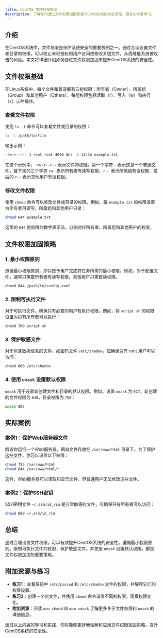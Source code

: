 ```yaml
---
title: CentOS 文件权限加固
description: 了解如何通过文件权限加固来提升CentOS系统的安全性，适合初学者学习。
---
```


## 介绍

在CentOS系统中，文件权限是保护系统安全的重要机制之一。通过合理设置文件和目录的权限，可以防止未经授权的用户访问或修改关键文件，从而降低系统被攻击的风险。本文将详细介绍如何通过文件权限加固来提升CentOS系统的安全性。

## 文件权限基础

在Linux系统中，每个文件和目录都有三组权限：所有者（Owner）、所属组（Group）和其他用户（Others）。每组权限包括读取（r）、写入（w）和执行（x）三种操作。

### 查看文件权限

使用 `ls -l` 命令可以查看文件或目录的权限：

```bash
ls -l /path/to/file
```

输出示例：

```bash
-rw-r--r-- 1 root root 4096 Oct  1 12:34 example.txt
```

在这个示例中，`-rw-r--r--` 表示文件的权限。第一个字符 `-` 表示这是一个普通文件，接下来的三个字符 `rw-` 表示所有者有读写权限，`r--` 表示所属组有读权限，最后的 `r--` 表示其他用户有读权限。

### 修改文件权限

使用 `chmod` 命令可以修改文件或目录的权限。例如，将 `example.txt` 的权限设置为所有者可读写，所属组和其他用户只读：

```bash
chmod 644 example.txt
```

这里的 `644` 是权限的数字表示法，分别对应所有者、所属组和其他用户的权限。

## 文件权限加固策略

### 1. 最小权限原则

遵循最小权限原则，即只授予用户完成其任务所需的最小权限。例如，对于配置文件，通常只需要所有者有读写权限，其他用户只需要读权限。

```bash
chmod 644 /path/to/config.conf
```

### 2. 限制可执行文件

对于可执行文件，确保只有必要的用户有执行权限。例如，将 `script.sh` 的权限设置为只有所有者可以执行：

```bash
chmod 700 script.sh
```

### 3. 保护敏感文件

对于包含敏感信息的文件，如密码文件 `/etc/shadow`，应确保只有 root 用户可以访问：

```bash
chmod 600 /etc/shadow
```

### 4. 使用 `umask` 设置默认权限

`umask` 用于设置新创建文件和目录的默认权限。例如，设置 `umask` 为 `027`，新创建的文件权限为 `640`，目录权限为 `750`：

```bash
umask 027
```

## 实际案例

### 案例1：保护Web服务器文件

假设你运行一个Web服务器，网站文件存放在 `/var/www/html` 目录下。为了保护这些文件，你可以设置以下权限：

```bash
chmod 755 /var/www/html
chmod 644 /var/www/html/*
```

这样，Web服务器可以读取和显示文件，但普通用户无法修改这些文件。

### 案例2：保护SSH密钥

SSH密钥文件 `~/.ssh/id_rsa` 是非常敏感的文件，应确保只有所有者可以访问：

```bash
chmod 600 ~/.ssh/id_rsa
```

## 总结

通过合理设置文件权限，可以有效提升CentOS系统的安全性。遵循最小权限原则，限制可执行文件的权限，保护敏感文件，并使用 `umask` 设置默认权限，都是文件权限加固的重要策略。

## 附加资源与练习

- **练习1**：查看系统中 `/etc/passwd` 和 `/etc/shadow` 文件的权限，并解释它们的权限设置。
- **练习2**：创建一个新文件，并使用 `chmod` 命令设置不同的权限，观察权限变化。
- **附加资源**：阅读 `man chmod` 和 `man umask` 了解更多关于文件权限和 `umask` 的详细信息。

通过以上内容的学习和实践，你将能够更好地理解和应用文件权限加固策略，提升CentOS系统的安全性。